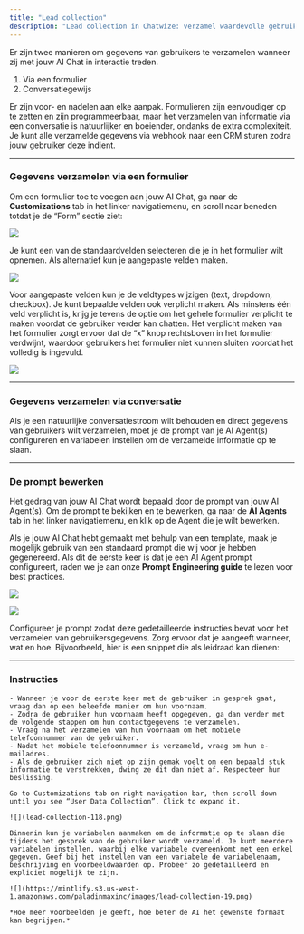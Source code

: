 ```yaml
---
title: "Lead collection"
description: "Lead collection in Chatwize: verzamel waardevolle gebruikersdata via formulieren of gesprekken en stuur deze automatisch door naar je CRM."
---
```


Er zijn twee manieren om gegevens van gebruikers te verzamelen wanneer zij met jouw AI Chat in interactie treden.

1. Via een formulier
2. Conversatiegewijs

Er zijn voor- en nadelen aan elke aanpak. Formulieren zijn eenvoudiger op te zetten en zijn programmeerbaar, maar het verzamelen van informatie via een conversatie is natuurlijker en boeiender, ondanks de extra complexiteit. Je kunt alle verzamelde gegevens via webhook naar een CRM sturen zodra jouw gebruiker deze indient.

---

### Gegevens verzamelen via een formulier

Om een formulier toe te voegen aan jouw AI Chat, ga naar de **Customizations** tab in het linker navigatiemenu, en scroll naar beneden totdat je de “Form” sectie ziet:

![](lead-collection-13.png)

Je kunt een van de standaardvelden selecteren die je in het formulier wilt opnemen. Als alternatief kun je aangepaste velden maken.

![](https://mintlify.s3.us-west-1.amazonaws.com/paladinmaxinc/images/lead-collection-14.png)

Voor aangepaste velden kun je de veldtypes wijzigen (text, dropdown, checkbox). Je kunt bepaalde velden ook verplicht maken. Als minstens één veld verplicht is, krijg je tevens de optie om het gehele formulier verplicht te maken voordat de gebruiker verder kan chatten. Het verplicht maken van het formulier zorgt ervoor dat de “x” knop rechtsboven in het formulier verdwijnt, waardoor gebruikers het formulier niet kunnen sluiten voordat het volledig is ingevuld.

![](https://mintlify.s3.us-west-1.amazonaws.com/paladinmaxinc/images/lead-collection-15.png)

---

### Gegevens verzamelen via conversatie

Als je een natuurlijke conversatiestroom wilt behouden en direct gegevens van gebruikers wilt verzamelen, moet je de prompt van je AI Agent(s) configureren en variabelen instellen om de verzamelde informatie op te slaan.

---

### De prompt bewerken

Het gedrag van jouw AI Chat wordt bepaald door de prompt van jouw AI Agent(s). Om de prompt te bekijken en te bewerken, ga naar de **AI Agents** tab in het linker navigatiemenu, en klik op de Agent die je wilt bewerken.

Als je jouw AI Chat hebt gemaakt met behulp van een template, maak je mogelijk gebruik van een standaard prompt die wij voor je hebben gegenereerd. Als dit de eerste keer is dat je een AI Agent prompt configureert, raden we je aan onze **Prompt Engineering guide** te lezen voor best practices.

![](lead-collection-16.png)


![](lead-collection-17.PNG)

Configureer je prompt zodat deze gedetailleerde instructies bevat voor het verzamelen van gebruikersgegevens. Zorg ervoor dat je aangeeft wanneer, wat en hoe. Bijvoorbeeld, hier is een snippet die als leidraad kan dienen:

---

### Instructies

```plaintext
- Wanneer je voor de eerste keer met de gebruiker in gesprek gaat, vraag dan op een beleefde manier om hun voornaam.
- Zodra de gebruiker hun voornaam heeft opgegeven, ga dan verder met de volgende stappen om hun contactgegevens te verzamelen.
- Vraag na het verzamelen van hun voornaam om het mobiele telefoonnummer van de gebruiker.
- Nadat het mobiele telefoonnummer is verzameld, vraag om hun e-mailadres.
- Als de gebruiker zich niet op zijn gemak voelt om een bepaald stuk informatie te verstrekken, dwing ze dit dan niet af. Respecteer hun beslissing.

Go to Customizations tab on right navigation bar, then scroll down until you see “User Data Collection”. Click to expand it.

![](lead-collection-118.png)

Binnenin kun je variabelen aanmaken om de informatie op te slaan die tijdens het gesprek van de gebruiker wordt verzameld. Je kunt meerdere variabelen instellen, waarbij elke variabele overeenkomt met een enkel gegeven. Geef bij het instellen van een variabele de variabelenaam, beschrijving en voorbeeldwaarden op. Probeer zo gedetailleerd en expliciet mogelijk te zijn.

![](https://mintlify.s3.us-west-1.amazonaws.com/paladinmaxinc/images/lead-collection-19.png)

*Hoe meer voorbeelden je geeft, hoe beter de AI het gewenste formaat kan begrijpen.*
```